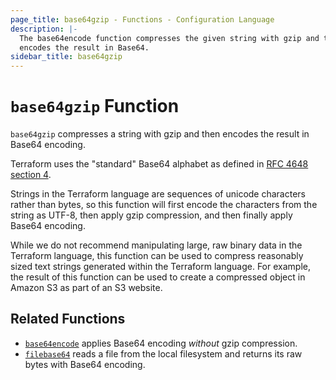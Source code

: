```yaml
---
page_title: base64gzip - Functions - Configuration Language
description: |-
  The base64encode function compresses the given string with gzip and then
  encodes the result in Base64.
sidebar_title: base64gzip
---
```


# `base64gzip` Function

`base64gzip` compresses a string with gzip and then encodes the result in
Base64 encoding.

Terraform uses the "standard" Base64 alphabet as defined in
[RFC 4648 section 4](https://tools.ietf.org/html/rfc4648#section-4).

Strings in the Terraform language are sequences of unicode characters rather
than bytes, so this function will first encode the characters from the string
as UTF-8, then apply gzip compression, and then finally apply Base64 encoding.

While we do not recommend manipulating large, raw binary data in the Terraform
language, this function can be used to compress reasonably sized text strings
generated within the Terraform language. For example, the result of this
function can be used to create a compressed object in Amazon S3 as part of
an S3 website.

## Related Functions

- [`base64encode`](/language/functions/base64encode) applies Base64 encoding _without_
  gzip compression.
- [`filebase64`](/language/functions/filebase64) reads a file from the local filesystem
  and returns its raw bytes with Base64 encoding.
